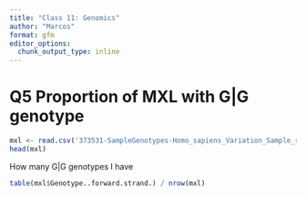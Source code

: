 ```yaml
---
title: "Class 11: Genomics"
author: "Marcos"
format: gfm
editor_options: 
  chunk_output_type: inline
---
```


# Q5 Proportion of MXL with G\|G genotype

```r
mxl <- read.csv('373531-SampleGenotypes-Homo_sapiens_Variation_Sample_rs8067378.csv')
head(mxl)
```

How many G\|G genotypes I have

```r
table(mxl$Genotype..forward.strand.) / nrow(mxl)
```
